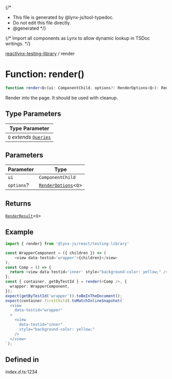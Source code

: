 {/*
* This file is generated by @lynx-js/tool-typedoc.
* Do not edit this file directly.
* @generated
*/}

{/* Import all components as Lynx to allow dynamic lookup in TSDoc writings. */}


[reactlynx-testing-library](/api/reactlynx-testing-library/index.mdx) / render

# Function: render()

```ts
function render<Q>(ui: ComponentChild, options?: RenderOptions<Q>): RenderResult<Q>
```

Render into the page. It should be used with cleanup.

## Type Parameters

| Type Parameter |
| ------ |
| `Q` *extends* [`Queries`](/api/reactlynx-testing-library/Interface.Queries.mdx) |

## Parameters

| Parameter | Type |
| ------ | ------ |
| `ui` | `ComponentChild` |
| `options`? | [`RenderOptions`](/api/reactlynx-testing-library/Interface.RenderOptions.mdx)\<`Q`\> |

## Returns

[`RenderResult`](/api/reactlynx-testing-library/TypeAlias.RenderResult.mdx)\<`Q`\>

## Example

```ts
import { render} from '@lynx-js/react/testing-library'

const WrapperComponent = ({ children }) => (
    <view data-testid='wrapper'>{children}</view>
);
const Comp = () => {
  return <view data-testid='inner' style="background-color: yellow;" />;
};
const { container, getByTestId } = render(<Comp />, {
  wrapper: WrapperComponent,
});
expect(getByTestId('wrapper')).toBeInTheDocument();
expect(container.firstChild).toMatchInlineSnapshot(`
  <view
    data-testid="wrapper"
  >
    <view
      data-testid="inner"
      style="background-color: yellow;"
    />
  </view>
`);
```

## Defined in

index.d.ts:1234

